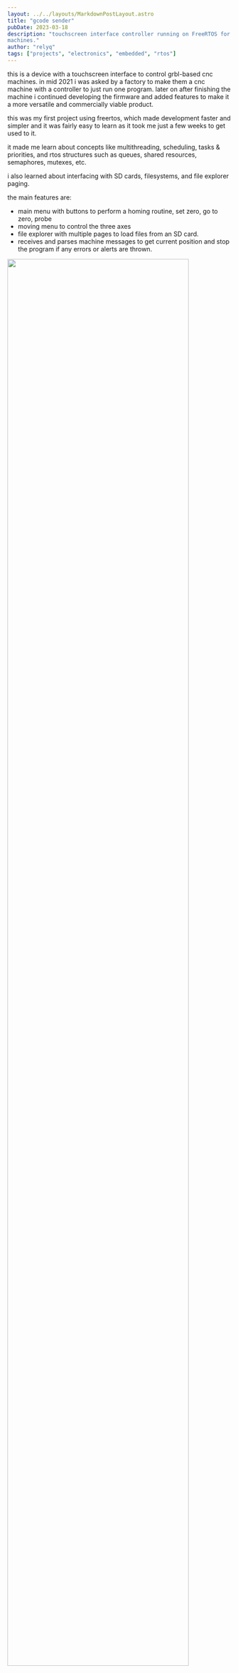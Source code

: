 ```yaml
---
layout: ../../layouts/MarkdownPostLayout.astro
title: "gcode sender"
pubDate: 2023-03-18
description: "touchscreen interface controller running on FreeRTOS for GRBL-based CNC
machines."
author: "relyq"
tags: ["projects", "electronics", "embedded", "rtos"]
---
```



this is a device with a touchscreen interface to control grbl-based cnc machines.
in mid 2021 i was asked by a factory to make them a cnc machine with a controller to just run one program. later on after finishing the machine i continued developing the firmware and added features to make it a more versatile and commercially viable product.

this was my first project using freertos, which made development faster and simpler and it was fairly easy to learn as it took me just a few weeks to get used to it.

it made me learn about concepts like multithreading, scheduling, tasks & priorities, and rtos structures such as queues, shared resources, semaphores, mutexes, etc.

i also learned about interfacing with SD cards, filesystems, and file explorer paging.

the main features are:

- main menu with buttons to perform a homing routine, set zero, go to zero, probe
- moving menu to control the three axes
- file explorer with multiple pages to load files from an SD card.
- receives and parses machine messages to get current position and stop the program if any errors or alerts are thrown.

<div class="row">
  <div class="column">
    <img src="/projects/gcode_sender/0.jpg" width="90%" />
  </div>
  <div class="column">menu screen</div>
</div>

<div class="row">
  <div class="column">move</div>
  <div class="column">
    <img src="/projects/gcode_sender/1.jpg" width="90%" />
  </div>
</div>

<div class="row">
  <div class="column">
    <img src="/projects/gcode_sender/2.jpg" width="90%" />
  </div>
  <div class="column">file explorer page 1</div>
</div>

<div class="row">
  <div class="column">file explorer page 2</div>
  <div class="column">
    <img src="/projects/gcode_sender/3.jpg" width="90%" />
  </div>
</div>

<div class="row">
  <div class="column">
    <img src="/projects/gcode_sender/4.jpg" width="90%" />
  </div>
  <div class="column">menu after selecting a file</div>
</div>
